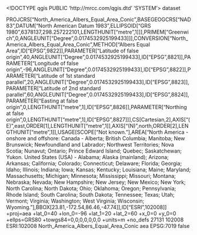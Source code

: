 <!DOCTYPE qgis PUBLIC 'http://mrcc.com/qgis.dtd' 'SYSTEM'>
<qgis version="3.38.3-Grenoble">
  <identifier></identifier>
  <parentidentifier></parentidentifier>
  <language></language>
  <type>dataset</type>
  <title></title>
  <abstract></abstract>
  <links/>
  <dates/>
  <fees></fees>
  <encoding></encoding>
  <crs>
    <spatialrefsys nativeFormat="Wkt">
      <wkt>PROJCRS["North_America_Albers_Equal_Area_Conic",BASEGEOGCRS["NAD83",DATUM["North American Datum 1983",ELLIPSOID["GRS 1980",6378137,298.257222101,LENGTHUNIT["metre",1]]],PRIMEM["Greenwich",0,ANGLEUNIT["Degree",0.0174532925199433]]],CONVERSION["North_America_Albers_Equal_Area_Conic",METHOD["Albers Equal Area",ID["EPSG",9822]],PARAMETER["Latitude of false origin",40,ANGLEUNIT["Degree",0.0174532925199433],ID["EPSG",8821]],PARAMETER["Longitude of false origin",-96,ANGLEUNIT["Degree",0.0174532925199433],ID["EPSG",8822]],PARAMETER["Latitude of 1st standard parallel",20,ANGLEUNIT["Degree",0.0174532925199433],ID["EPSG",8823]],PARAMETER["Latitude of 2nd standard parallel",60,ANGLEUNIT["Degree",0.0174532925199433],ID["EPSG",8824]],PARAMETER["Easting at false origin",0,LENGTHUNIT["metre",1],ID["EPSG",8826]],PARAMETER["Northing at false origin",0,LENGTHUNIT["metre",1],ID["EPSG",8827]]],CS[Cartesian,2],AXIS["(E)",east,ORDER[1],LENGTHUNIT["metre",1]],AXIS["(N)",north,ORDER[2],LENGTHUNIT["metre",1]],USAGE[SCOPE["Not known."],AREA["North America - onshore and offshore: Canada - Alberta; British Columbia; Manitoba; New Brunswick; Newfoundland and Labrador; Northwest Territories; Nova Scotia; Nunavut; Ontario; Prince Edward Island; Quebec; Saskatchewan; Yukon. United States (USA) - Alabama; Alaska (mainland); Arizona; Arkansas; California; Colorado; Connecticut; Delaware; Florida; Georgia; Idaho; Illinois; Indiana; Iowa; Kansas; Kentucky; Louisiana; Maine; Maryland; Massachusetts; Michigan; Minnesota; Mississippi; Missouri; Montana; Nebraska; Nevada; New Hampshire; New Jersey; New Mexico; New York; North Carolina; North Dakota; Ohio; Oklahoma; Oregon; Pennsylvania; Rhode Island; South Carolina; South Dakota; Tennessee; Texas; Utah; Vermont; Virginia; Washington; West Virginia; Wisconsin; Wyoming."],BBOX[23.81,-172.54,86.46,-47.74]],ID["ESRI",102008]]</wkt>
      <proj4>+proj=aea +lat_0=40 +lon_0=-96 +lat_1=20 +lat_2=60 +x_0=0 +y_0=0 +ellps=GRS80 +towgs84=0,0,0,0,0,0,0 +units=m +no_defs</proj4>
      <srsid>27131</srsid>
      <srid>102008</srid>
      <authid>ESRI:102008</authid>
      <description>North_America_Albers_Equal_Area_Conic</description>
      <projectionacronym>aea</projectionacronym>
      <ellipsoidacronym>EPSG:7019</ellipsoidacronym>
      <geographicflag>false</geographicflag>
    </spatialrefsys>
  </crs>
  <extent/>
</qgis>
